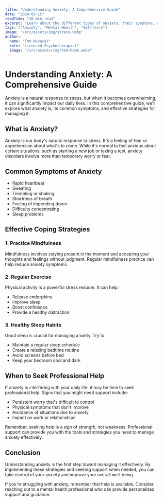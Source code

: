 ```yaml
---
title: "Understanding Anxiety: A Comprehensive Guide"
date: "2024-03-15"
readTime: "10 min read"
excerpt: "Learn about the different types of anxiety, their symptoms, and effective coping strategies for managing anxiety in daily life."
tags: ["Anxiety", "Mental Health", "Self-Care"]
image: "/src/assets/img/stress.webp"
author:
  name: "Tom Novacek"
  role: "Licensed Psychotherapist"
  image: "/src/assets/img/tom-home.webp"
---
```


# Understanding Anxiety: A Comprehensive Guide

Anxiety is a natural response to stress, but when it becomes overwhelming, it can significantly impact our daily lives. In this comprehensive guide, we'll explore what anxiety is, its common symptoms, and effective strategies for managing it.

## What is Anxiety?

Anxiety is our body's natural response to stress. It's a feeling of fear or apprehension about what's to come. While it's normal to feel anxious about certain situations, such as starting a new job or taking a test, anxiety disorders involve more than temporary worry or fear.

## Common Symptoms of Anxiety

- Rapid heartbeat
- Sweating
- Trembling or shaking
- Shortness of breath
- Feeling of impending doom
- Difficulty concentrating
- Sleep problems

## Effective Coping Strategies

### 1. Practice Mindfulness

Mindfulness involves staying present in the moment and accepting your thoughts and feelings without judgment. Regular mindfulness practice can help reduce anxiety symptoms.

### 2. Regular Exercise

Physical activity is a powerful stress reducer. It can help:
- Release endorphins
- Improve sleep
- Boost confidence
- Provide a healthy distraction

### 3. Healthy Sleep Habits

Good sleep is crucial for managing anxiety. Try to:
- Maintain a regular sleep schedule
- Create a relaxing bedtime routine
- Avoid screens before bed
- Keep your bedroom cool and dark

## When to Seek Professional Help

If anxiety is interfering with your daily life, it may be time to seek professional help. Signs that you might need support include:

- Persistent worry that's difficult to control
- Physical symptoms that don't improve
- Avoidance of situations due to anxiety
- Impact on work or relationships

Remember, seeking help is a sign of strength, not weakness. Professional support can provide you with the tools and strategies you need to manage anxiety effectively.

## Conclusion

Understanding anxiety is the first step toward managing it effectively. By implementing these strategies and seeking support when needed, you can take control of your anxiety and improve your overall well-being.

If you're struggling with anxiety, remember that help is available. Consider reaching out to a mental health professional who can provide personalized support and guidance. 